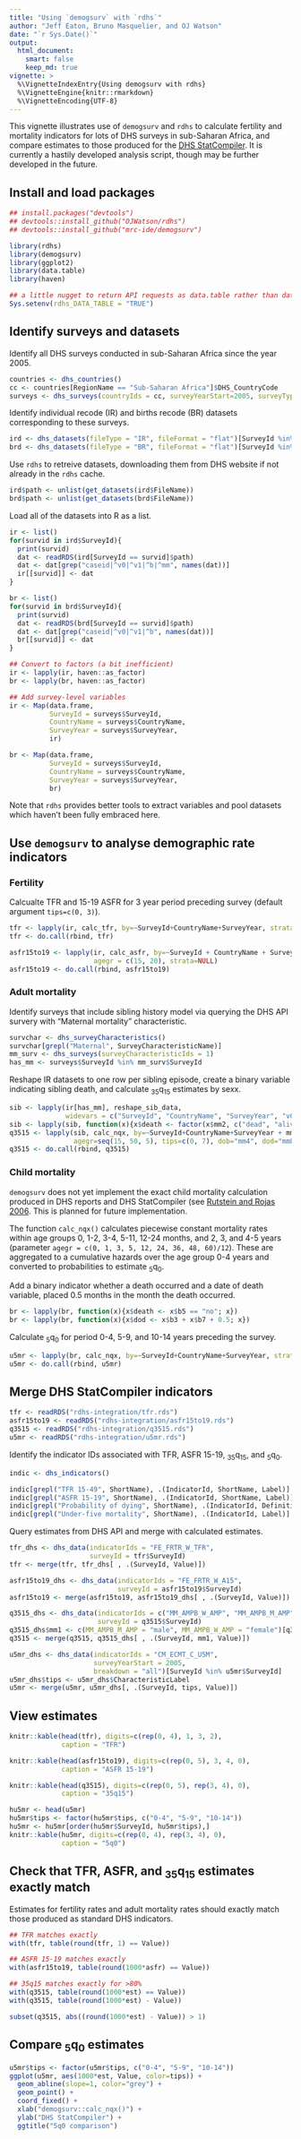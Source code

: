```yaml
---
title: "Using `demogsurv` with `rdhs`"
author: "Jeff Eaton, Bruno Masquelier, and OJ Watson"
date: "`r Sys.Date()`"
output:
  html_document: 
    smart: false
    keep_md: true
vignette: >
  %\VignetteIndexEntry{Using demogsurv with rdhs}
  %\VignetteEngine{knitr::rmarkdown}
  %\VignetteEncoding{UTF-8}
---
```


This vignette illustrates use of `demogsurv` and `rdhs` to calculate fertility and mortality indicators for lots of DHS surveys in sub-Saharan Africa, and compare estimates to those produced for the [DHS StatCompiler](https://www.statcompiler.com/en/). It is currently a hastily developed analysis script, though may be further developed in the future.

## Install and load packages

```r
## install.packages("devtools")
## devtools::install_github("OJWatson/rdhs")
## devtools::install_github("mrc-ide/demogsurv")

library(rdhs)
library(demogsurv)
library(ggplot2)
library(data.table)
library(haven)

## a little nugget to return API requests as data.table rather than data.frame.
Sys.setenv(rdhs_DATA_TABLE = "TRUE")
```

## Identify surveys and datasets

Identify all DHS surveys conducted in sub-Saharan Africa since the year 2005.

```r
countries <- dhs_countries()
cc <- countries[RegionName == "Sub-Saharan Africa"]$DHS_CountryCode
surveys <- dhs_surveys(countryIds = cc, surveyYearStart=2005, surveyType = "DHS")
```

Identify individual recode (IR) and births recode (BR) datasets corresponding to these surveys.

```r
ird <- dhs_datasets(fileType = "IR", fileFormat = "flat")[SurveyId %in% surveys$SurveyId]
brd <- dhs_datasets(fileType = "BR", fileFormat = "flat")[SurveyId %in% surveys$SurveyId]
```

Use `rdhs` to retreive datasets, downloading them from DHS website if not already in the `rdhs` cache.

```r
ird$path <- unlist(get_datasets(ird$FileName))
brd$path <- unlist(get_datasets(brd$FileName))
```

Load all of the datasets into R as a list.

```r
ir <- list()
for(survid in ird$SurveyId){
  print(survid)
  dat <- readRDS(ird[SurveyId == survid]$path)
  dat <- dat[grep("caseid|^v0|^v1|^b|^mm", names(dat))]
  ir[[survid]] <- dat
}

br <- list()
for(survid in brd$SurveyId){
  print(survid)
  dat <- readRDS(brd[SurveyId == survid]$path)
  dat <- dat[grep("caseid|^v0|^v1|^b", names(dat))]
  br[[survid]] <- dat
}

## Convert to factors (a bit inefficient)
ir <- lapply(ir, haven::as_factor)
br <- lapply(br, haven::as_factor)

## Add survey-level variables
ir <- Map(data.frame,
          SurveyId = surveys$SurveyId,
          CountryName = surveys$CountryName,
          SurveyYear = surveys$SurveyYear,
          ir)

br <- Map(data.frame,
          SurveyId = surveys$SurveyId,
          CountryName = surveys$CountryName,
          SurveyYear = surveys$SurveyYear,
          br)
```

Note that `rdhs` provides better tools to extract variables and pool datasets which haven't been fully embraced here.


## Use `demogsurv` to analyse demographic rate indicators

### Fertility

Calcualte TFR and 15-19 ASFR for 3 year period preceding survey (default argument `tips=c(0, 3)`).
```r
tfr <- lapply(ir, calc_tfr, by=~SurveyId+CountryName+SurveyYear, strata=NULL)
tfr <- do.call(rbind, tfr)

asfr15to19 <- lapply(ir, calc_asfr, by=~SurveyId + CountryName + SurveyYear,
                     agegr = c(15, 20), strata=NULL)
asfr15to19 <- do.call(rbind, asfr15to19)
```


### Adult mortality

Identify surveys that include sibling history model via querying the DHS API survery with "Maternal mortality" characteristic.

```r
survchar <- dhs_surveyCharacteristics()
survchar[grepl("Maternal", SurveyCharacteristicName)]
mm_surv <- dhs_surveys(surveyCharacteristicIds = 1)
has_mm <- surveys$SurveyId %in% mm_surv$SurveyId
```

Reshape IR datasets to one row per sibling episode, create a binary variable indicating sibling death, 
and calculate ~35~q~15~ estimates by sexx.

```r
sib <- lapply(ir[has_mm], reshape_sib_data,
              widevars = c("SurveyId", "CountryName", "SurveyYear", "v005", "v008", "v021"))
sib <- lapply(sib, function(x){x$death <- factor(x$mm2, c("dead", "alive")) == "dead"; x})
q3515 <- lapply(sib, calc_nqx, by=~SurveyId+CountryName+SurveyYear + mm1, strata = NULL,
                agegr=seq(15, 50, 5), tips=c(0, 7), dob="mm4", dod="mm8")
q3515 <- do.call(rbind, q3515)
```	

### Child mortality

`demogsurv` does not yet implement the exact child mortality calculation produced in DHS
reports and DHS StatCompiler (see [Rutstein and Rojas 2006](http://dhsprogram.com/pubs/pdf/DHSG1/Guide_to_DHS_Statistics_29Oct2012_DHSG1.pdf).
This is planned for future implementation. 


The function `calc_nqx()` calculates piecewise constant mortality rates within 
age groups 0, 1-2, 3-4, 5-11, 12-24 months, and 2, 3, and 4-5 years (parameter
`agegr = c(0, 1, 3, 5, 12, 24, 36, 48, 60)/12`).  These are aggregated to a cumulative 
hazards over the age group 0-4 years and converted to probabilities to estimate ~5~q~0~.

Add a binary indicator whether a death occurred and a date of death variable, placed 0.5 
months in the month the death occurred.

```r
br <- lapply(br, function(x){x$death <- x$b5 == "no"; x})
br <- lapply(br, function(x){x$dod <- x$b3 + x$b7 + 0.5; x})
```

Calculate ~5~q~0~ for period 0-4, 5-9, and 10-14 years preceding the survey.

```r
u5mr <- lapply(br, calc_nqx, by=~SurveyId+CountryName+SurveyYear, strata=NULL)
u5mr <- do.call(rbind, u5mr)
```


## Merge DHS StatCompiler indicators

```r
tfr <- readRDS("rdhs-integration/tfr.rds")
asfr15to19 <- readRDS("rdhs-integration/asfr15to19.rds")
q3515 <- readRDS("rdhs-integration/q3515.rds")
u5mr <- readRDS("rdhs-integration/u5mr.rds")
```

Identify the indicator IDs associated with TFR, ASFR 15-19, ~35~q~15~, and ~5~q~0~.

```r
indic <- dhs_indicators()

indic[grepl("TFR 15-49", ShortName), .(IndicatorId, ShortName, Label)]
indic[grepl("ASFR 15-19", ShortName), .(IndicatorId, ShortName, Label)]
indic[grepl("Probability of dying", ShortName), .(IndicatorId, Definition)]
indic[grepl("Under-five mortality", ShortName), .(IndicatorId, Label)]
```

Query estimates from DHS API and merge with calculated estimates.

```r

tfr_dhs <- dhs_data(indicatorIds = "FE_FRTR_W_TFR",
                    surveyId = tfr$SurveyId)
tfr <- merge(tfr, tfr_dhs[ , .(SurveyId, Value)])

asfr15to19_dhs <- dhs_data(indicatorIds = "FE_FRTR_W_A15",
                           surveyId = asfr15to19$SurveyId)
asfr15to19 <- merge(asfr15to19, asfr15to19_dhs[ , .(SurveyId, Value)])

q3515_dhs <- dhs_data(indicatorIds = c("MM_AMPB_W_AMP", "MM_AMPB_M_AMP"),
                      surveyId = q3515$SurveyId)
q3515_dhs$mm1 <- c(MM_AMPB_M_AMP = "male", MM_AMPB_W_AMP = "female")[q3515_dhs$IndicatorId]
q3515 <- merge(q3515, q3515_dhs[ , .(SurveyId, mm1, Value)])

u5mr_dhs <- dhs_data(indicatorIds = "CM_ECMT_C_U5M",
                     surveyYearStart = 2005,
                     breakdown = "all")[SurveyId %in% u5mr$SurveyId]
u5mr_dhs$tips <- u5mr_dhs$CharacteristicLabel
u5mr <- merge(u5mr, u5mr_dhs[, .(SurveyId, tips, Value)])
```

## View estimates

```r
knitr::kable(head(tfr), digits=c(rep(0, 4), 1, 3, 2),
             caption = "TFR")

knitr::kable(head(asfr15to19), digits=c(rep(0, 5), 3, 4, 0),
             caption = "ASFR 15-19")

knitr::kable(head(q3515), digits=c(rep(0, 5), rep(3, 4), 0),
             caption = "35q15")

hu5mr <- head(u5mr)
hu5mr$tips <- factor(hu5mr$tips, c("0-4", "5-9", "10-14"))
hu5mr <- hu5mr[order(hu5mr$SurveyId, hu5mr$tips),]
knitr::kable(hu5mr, digits=c(rep(0, 4), rep(3, 4), 0),
             caption = "5q0")
```

## Check that TFR, ASFR, and ~35~q~15~ estimates exactly match

Estimates for fertility rates and adult mortality rates should exactly match
those produced as standard DHS indicators.


```r

## TFR matches exactly
with(tfr, table(round(tfr, 1) == Value))

## ASFR 15-19 matches exactly
with(asfr15to19, table(round(1000*asfr) == Value))

## 35q15 matches exactly for >80%
with(q3515, table(round(1000*est) == Value))
with(q3515, table(round(1000*est) - Value))

subset(q3515, abs((round(1000*est) - Value)) > 1)
```


## Compare ~5~q~0~ estimates

```r
u5mr$tips <- factor(u5mr$tips, c("0-4", "5-9", "10-14"))
ggplot(u5mr, aes(1000*est, Value, color=tips)) +
  geom_abline(slope=1, color="grey") +
  geom_point() +
  coord_fixed() +
  xlab("demogsurv::calc_nqx()") +
  ylab("DHS StatCompiler") +
  ggtitle("5q0 comparison")
```
